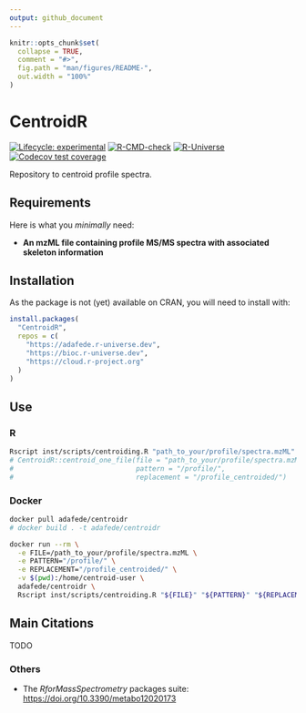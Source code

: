 ```yaml
---
output: github_document
---
```


<!-- README.md is generated from README.Rmd. Please edit that file -->

```r
knitr::opts_chunk$set(
  collapse = TRUE,
  comment = "#>",
  fig.path = "man/figures/README-",
  out.width = "100%"
)
```

# CentroidR 
<!-- <img src='https://raw.githubusercontent.com/adafede/CentroidR/main/man/figures/logo.svg' align="right" height="139" /> -->

<!-- badges: start -->
[![Lifecycle: experimental](https://img.shields.io/badge/lifecycle-experimental-orange.svg)](https://lifecycle.r-lib.org/articles/stages.html#experimental)
[![R-CMD-check](https://github.com/adafede/CentroidR/actions/workflows/R-CMD-check.yaml/badge.svg)](https://github.com/adafede/CentroidR/actions/workflows/R-CMD-check.yaml)
[![R-Universe](https://adafede.r-universe.dev/badges/CentroidR)](https://adafede.r-universe.dev/CentroidR)
[![Codecov test coverage](https://codecov.io/gh/adafede/CentroidR/graph/badge.svg)](https://app.codecov.io/gh/adafede/CentroidR)
<!-- badges: end -->

Repository to centroid profile spectra.

## Requirements

Here is what you *minimally* need:

- **An mzML file containing profile MS/MS spectra with associated skeleton information**

## Installation

As the package is not (yet) available on CRAN, you will need to install with:

``` r
install.packages(
  "CentroidR",
  repos = c(
    "https://adafede.r-universe.dev",
    "https://bioc.r-universe.dev",
    "https://cloud.r-project.org"
  )
)
```

## Use

### R

``` bash
Rscript inst/scripts/centroiding.R "path_to_your/profile/spectra.mzML" "/profile/" "/profile_centroided/"
# CentroidR::centroid_one_file(file = "path_to_your/profile/spectra.mzML",
#                              pattern = "/profile/",
#                              replacement = "/profile_centroided/")
```

### Docker

``` bash
docker pull adafede/centroidr
# docker build . -t adafede/centroidr
```

``` bash
docker run --rm \
  -e FILE=/path_to_your/profile/spectra.mzML \
  -e PATTERN="/profile/" \
  -e REPLACEMENT="/profile_centroided/" \
  -v $(pwd):/home/centroid-user \
  adafede/centroidr \
  Rscript inst/scripts/centroiding.R "${FILE}" "${PATTERN}" "${REPLACEMENT}"
```

## Main Citations

TODO

### Others

- The *RforMassSpectrometry* packages suite: <https://doi.org/10.3390/metabo12020173>
